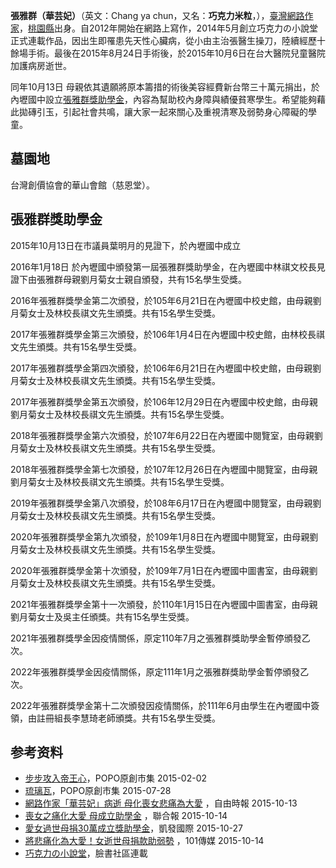{{Notability Unreferenced|time=2015-11-07T14:59:25+00:00}}
{{Infobox Writer
| name        = 張雅群（華芸妃）
| image       = 華芸妃.jpg
| imagesize   = 210px
| birthname   = 張雅群
| caption     = 華芸妃
| pseudonym   = 華芸妃、巧克力米粒
| birth_date  = {{birth date and age|2002|8|21}}
| birth_place = {{TWN}}[[桃園縣|桃園縣]][[中壢市|中壢市]]
| death_date  = 2015/10/6 (13歲)
| death_place = 台大醫院兒童醫院
| parents = 張永毅（父）劉月菊（母）
| nationality = {{ROC}}
| period      = 2012年起
| genre       = 網路小說、散文
| education   = 桃園市立內壢國民中學
| subject     = 
| movement    = 
| notableworks= 巧克力の小說堂小說連載<br/>舊情忘，心難卻
| magnum_opus = 
| influences  = 
| influenced  = 
| signature   = 
| patrons       = 
| awards        = 
| website      = 
| footnotes   = 
}}
'''張雅群（華芸妃）'''（英文：Chang ya chun，又名：'''巧克力米粒'''，{{bd|2002年|8月21日|2015年|10月6日|catIdx=Chang張}}），[[臺灣|臺灣]][[網路作家|網路作家]]，[[桃園縣|桃園縣]]出身。自2012年開始在網路上寫作，2014年5月創立巧克力の小說堂正式連載作品，因出生即罹患先天性心臟病，從小由主治張醫生操刀，陸續經歷十餘場手術。最後在2015年8月24日手術後，於2015年10月6日在台大醫院兒童醫院加護病房逝世。

同年10月13日 母親依其遺願將原本籌措的術後美容經費新台幣三十萬元捐出，於內壢國中設立[[張雅群獎助學金|張雅群獎助學金]]，內容為幫助校內身障與績優貧寒學生。希望能夠藉此拋磚引玉，引起社會共鳴，讓大家一起來關心及重視清寒及弱勢身心障礙的學童。

==墓園地==
台灣創價協會的華山會館（慈恩堂）。


==張雅群獎助學金==
2015年10月13日在市議員葉明月的見證下，於內壢國中成立

2016年1月18日 於內壢國中頒發第一屆張雅群獎助學金，在內壢國中林祺文校長見證下由張雅群母親劉月菊女士親自頒發，共有15名學生受獎。

2016年張雅群獎學金第二次頒發，於105年6月21日在內壢國中校史館，由母親劉月菊女士及林校長祺文先生頒獎。共有15名學生受獎。

2017年張雅群獎學金第三次頒發，於106年1月4日在內壢國中校史館，由林校長祺文先生頒獎。共有15名學生受獎。

2017年張雅群獎學金第四次頒發，於106年6月21日在內壢國中校史館，由母親劉月菊女士及林校長祺文先生頒獎。共有15名學生受獎。

2017年張雅群獎學金第五次頒發，於106年12月29日在內壢國中校史館，由母親劉月菊女士及林校長祺文先生頒獎。共有15名學生受獎。

2018年張雅群獎學金第六次頒發，於107年6月22日在內壢國中閱覽室，由母親劉月菊女士及林校長祺文先生頒獎。共有15名學生受獎。

2018年張雅群獎學金第七次頒發，於107年12月26日在內壢國中閱覽室，由母親劉月菊女士及林校長祺文先生頒獎。共有15名學生受獎。

2019年張雅群獎學金第八次頒發，於108年6月17日在內壢國中閱覽室，由母親劉月菊女士及林校長祺文先生頒獎。共有15名學生受獎。

2020年張雅群獎學金第九次頒發，於109年1月8日在內壢國中閱覽室，由母親劉月菊女士及林校長祺文先生頒獎。共有15名學生受獎。

2020年張雅群獎學金第十次頒發，於109年7月1日在內壢國中圖書室，由母親劉月菊女士及林校長祺文先生頒獎。共有15名學生受獎。

2021年張雅群獎學金第十一次頒發，於110年1月15日在內壢國中圖書室，由母親劉月菊女士及吳主任頒獎。共有15名學生受獎。

2021年張雅群獎學金因疫情關係，原定110年7月之張雅群獎助學金暫停頒發乙次。

2022年張雅群獎學金因疫情關係，原定111年1月之張雅群獎助學金暫停頒發乙次。

2022年張雅群獎學金第十二次頒發因疫情關係，於111年6月由學生在內壢國中簽領，由註冊組長李慧琦老師頒獎。共有15名學生受獎。

== 参考资料 ==
{{reflist|1}}
*[http://www.popo.tw/books/521457 步步攻入帝王心]，POPO原創市集 2015-02-02
*[http://www.popo.tw/books/522617 琉璃瓦]，POPO原創市集 2015-07-28
*[http://news.ltn.com.tw/news/life/breakingnews/1474401 網路作家「華芸妃」病逝 母化喪女悲痛為大愛] {{Wayback|url=http://news.ltn.com.tw/news/life/breakingnews/1474401 |date=20181212133623 }}，自由時報 2015-10-13
*[http://udn.com/news/story/7319/1247434-%E5%96%AA%E5%A5%B3%E4%B9%8B%E7%97%9B%E5%8C%96%E5%A4%A7%E6%84%9B-%E6%AF%8D%E6%88%90%E7%AB%8B%E5%8A%A9%E5%AD%B8%E9%87%91 喪女之痛化大愛 母成立助學金] {{Wayback|url=http://udn.com/news/story/7319/1247434-%E5%96%AA%E5%A5%B3%E4%B9%8B%E7%97%9B%E5%8C%96%E5%A4%A7%E6%84%9B-%E6%AF%8D%E6%88%90%E7%AB%8B%E5%8A%A9%E5%AD%B8%E9%87%91 |date=20160304193801 }}，聯合報 2015-10-14
*[https://web.archive.org/web/20151222112835/http://xwmydc.com/a/5.html 愛女過世母捐30萬成立獎助學金]，凱發國際 2015-10-27
*[http://news.101media.com.tw/news/16927 將悲痛化為大愛！女逝世母捐款助弱勢] {{Wayback|url=http://news.101media.com.tw/news/16927 |date=20151222130937 }}，101傳媒 2015-10-14
*[https://www.facebook.com/%E5%B7%A7%E5%85%8B%E5%8A%9B%E3%81%AE%E5%B0%8F%E8%AA%AA%E5%A0%82-435398516599295/?fref=ts 巧克力の小說堂]，臉書社區連載